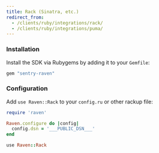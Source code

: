 ```yaml
---
title: Rack (Sinatra, etc.)
redirect_from:
  - /clients/ruby/integrations/rack/
  - /clients/ruby/integrations/puma/
---
```


### Installation

Install the SDK via Rubygems by adding it to your `Gemfile`:

```ruby
gem "sentry-raven"
```

### Configuration

Add `use Raven::Rack` to your `config.ru` or other rackup file:

```ruby
require 'raven'

Raven.configure do |config|
  config.dsn = '___PUBLIC_DSN___'
end

use Raven::Rack
```
